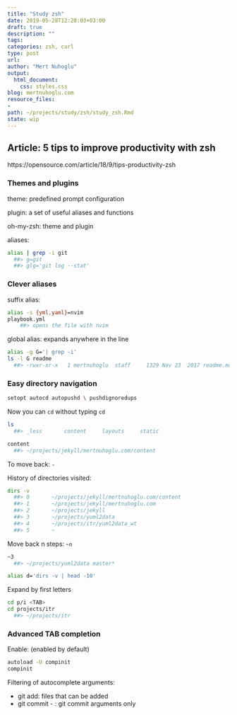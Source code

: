 ```yaml
---
title: "Study zsh"
date: 2019-05-28T12:28:03+03:00 
draft: true
description: ""
tags:
categories: zsh, curl
type: post
url:
author: "Mert Nuhoglu"
output:
  html_document:
    css: styles.css
blog: mertnuhoglu.com
resource_files:
- 
path: ~/projects/study/zsh/study_zsh.Rmd
state: wip
---
```


## Article: 5 tips to improve productivity with zsh

https://opensource.com/article/18/9/tips-productivity-zsh

### Themes and plugins

theme: predefined prompt configuration

plugin: a set of useful aliases and functions

oh-my-zsh: theme and plugin

aliases:

``` bash
alias | grep -i git
  ##> g=git
  ##> glg='git log --stat'
``` 

### Clever aliases

suffix alias:

``` bash
alias -s {yml,yaml}=nvim
playbook.yml
	##> opens the file with nvim
``` 

global alias: expands anywhere in the line

``` bash
alias -g G='| grep -i'
ls -l G readme
  ##> -rwxr-xr-x   1 mertnuhoglu  staff     1329 Nov 23  2017 readme.md
``` 

### Easy directory navigation

``` bash
setopt autocd autopushd \ pushdignoredups
``` 

Now you can `cd` without typing `cd`

``` bash
ls
  ##> _less       content     layouts     static

content
  ##> ~/projects/jekyll/mertnuhoglu.com/content

``` 

To move back: `-`

History of directories visited:

``` bash
dirs -v
  ##> 0       ~/projects/jekyll/mertnuhoglu.com/content
  ##> 1       ~/projects/jekyll/mertnuhoglu.com
  ##> 2       ~/projects/jekyll
  ##> 3       ~/projects/yuml2data
  ##> 4       ~/projects/itr/yuml2data_wt
  ##> 5       ~
``` 

Move back n steps: `~n`

``` bash
~3
  ##> ~/projects/yuml2data master*
``` 

``` bash
alias d='dirs -v | head -10'
``` 

Expand by first letters

``` bash
cd p/i <TAB>
cd projects/itr
  ##> ~/projects/itr
``` 

### Advanced TAB completion

Enable: (enabled by default)

``` bash
autoload -U compinit
compinit
``` 

Filtering of autocomplete arguments:

- git add: files that can be added
- git commit - <TAB>: git commit arguments only

